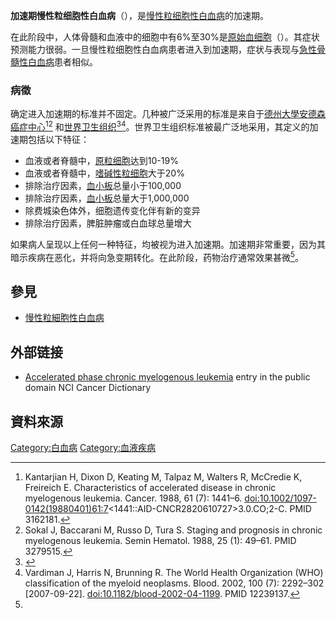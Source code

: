 {{Medical}}{{Infobox Disease
 | Name           = 加速期慢性粒细胞性白血病
 | Image          = 
 | Caption        = 
 | DiseasesDB     = 
 | ICD10          = 
 | ICD9           = 
 | ICDO           = 
 | OMIM           = 
 | MedlinePlus    = 
 | eMedicineSubj  = 
 | eMedicineTopic = 
 | MeshID         = D015465
}}
'''加速期慢性粒细胞性白血病'''（{{lang-en|Accelerated phase chronic myelogenous leukemia}}），是[[慢性粒细胞性白血病|慢性粒细胞性白血病]]的加速期。

在此阶段中，人体骨髓和血液中的细胞中有6%至30%是[[原始血细胞|原始血细胞]]（{{lang|en|blast cell}}）。其症状预测能力很弱。一旦慢性粒细胞性白血病患者进入到加速期，症状与表现与[[急性骨髓性白血病|急性骨髓性白血病]]患者相似。

===病徵===
确定进入加速期的标准并不固定。几种被广泛采用的标准是来自于[[德州大學安德森癌症中心|德州大學安德森癌症中心]]<ref>Kantarjian H, Dixon D, Keating M, Talpaz M, Walters R, McCredie K, Freireich E. Characteristics of accelerated disease in chronic myelogenous leukemia. Cancer. 1988, 61 (7): 1441–6. doi:10.1002/1097-0142(19880401)61:7<1441::AID-CNCR2820610727>3.0.CO;2-C. PMID 3162181.</ref><ref>Sokal J, Baccarani M, Russo D, Tura S. Staging and prognosis in chronic myelogenous leukemia. Semin Hematol. 1988, 25 (1): 49–61. PMID 3279515.</ref> 和[[世界卫生组织|世界卫生组织]]<ref name="WHO">{{cite journal|title=Proposals and rationale for revision of the World Health Organization diagnostic criteria for polycythemia vera, essential thrombocythemia, and primary myelofibrosis: recommendations from an ad hoc international expert pane|author=Tefferi A, Thiele J, Orazi A, Kvasnicka HM, Barbui T, Hanson CA, Barosi G, Verstovsek S, Birgegard G, Mesa R, Reilly JT, Gisslinger H, Vannucchi AM, Cervantes F, Finazzi G, Hoffman R, Gilliland DG, Bloomfield CD, Vardiman JW|year=2007|journal=Blood|volume=110|issue=4|pages=1092–7|pmid=17488875|doi=10.1182/blood-2007-04-083501}}</ref><ref>Vardiman J, Harris N, Brunning R. The World Health Organization (WHO) classification of the myeloid neoplasms. Blood. 2002, 100 (7): 2292–302 [2007-09-22]. doi:10.1182/blood-2002-04-1199. PMID 12239137.</ref>。世界卫生组织标准被最广泛地采用，其定义的加速期包括以下特征：
*血液或者脊髓中，[[原粒细胞|原粒细胞]]达到10-19%
*血液或者脊髓中，[[嗜碱性粒细胞|嗜碱性粒细胞]]大于20%
*排除治疗因素，[[血小板|血小板]]总量小于100,000
*排除治疗因素，[[血小板|血小板]]总量大于1,000,000
*除费城染色体外，细胞遗传变化伴有新的变异
*排除治疗因素，脾脏肿瘤或白血球总量增大

如果病人呈现以上任何一种特征，均被视为进入加速期。加速期非常重要，因为其暗示疾病在恶化，并将向急变期转化。在此阶段，药物治疗通常效果甚微<ref name="WHO"/>。

== 參見 ==
*[[慢性粒細胞性白血病|慢性粒細胞性白血病]]

== 外部链接 ==
* [https://web.archive.org/web/20090510084959/http://www.cancer.gov/Templates/db_alpha.aspx?CdrID=46212 Accelerated phase chronic myelogenous leukemia] entry in the public domain NCI Cancer Dictionary

==資料來源==
 {{reflist}}

{{恶性髓系肿瘤}}

[[Category:白血病|Category:白血病]]
[[Category:血液疾病|Category:血液疾病]]